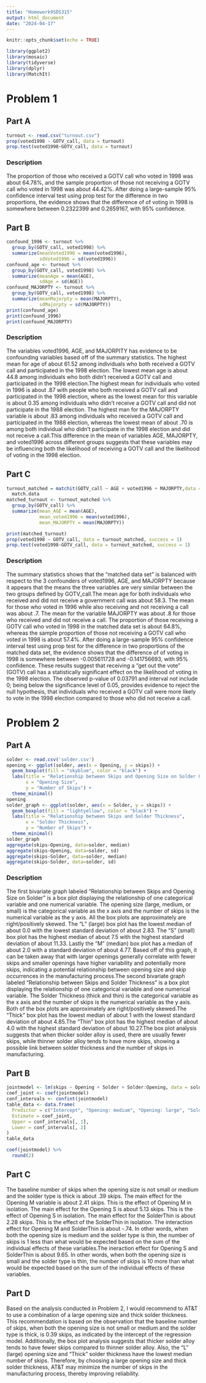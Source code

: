 ---
title: "Homework9SDS315"
output: html_document
date: "2024-04-17"
---

```{r setup, include=FALSE}
knitr::opts_chunk$set(echo = TRUE)
```

```{r echo=FALSE, message=FALSE}
library(ggplot2)
library(mosaic)
library(tidyverse)
library(dplyr)
library(MatchIt)
```

# Problem 1

## Part A
```{r echo=FALSE, message=FALSE}
turnout <- read.csv("turnout.csv")
prop(voted1998 ~ GOTV_call, data = turnout)
prop.test(voted1998~GOTV_call, data = turnout)
```

### Description
The proportion of those who received a GOTV call who voted in 1998 was about 64.78%, and the sample proportion of those not receiving a GOTV call who voted in 1998 was about 44.42%. After doing a large-sample 95% confidence interval test using prop test for the difference in two proportions, the evidence shows that the difference of of voting in 1998 is somewhere between 0.2322399 and 0.2659167, with 95% confidence.

## Part B
```{r echo=FALSE, message=FALSE}
confound_1996 <- turnout %>%
  group_by(GOTV_call, voted1998) %>%
  summarize(meanVoted1996 = mean(voted1996),
            sdVoted1996 = sd(voted1996))
confound_age <- turnout %>%
  group_by(GOTV_call, voted1998) %>%
  summarize(meanAge = mean(AGE),
            sdAge = sd(AGE))
confound_MAJORPTY <- turnout %>%
  group_by(GOTV_call, voted1998) %>%
  summarize(meanMajorpty = mean(MAJORPTY),
            sdMajorpty = sd(MAJORPTY))
print(confound_age)
print(confound_1996)
print(confound_MAJORPTY)
```

### Description 
The variables voted1996, AGE, and MAJORPITY has evidence to be confounding variables based off of the summary statistics. The highest mean for age of about 61.52 among individuals who both received a GOTV call and participated in the 1998 election. The lowest mean age is about 44.8 among individuals who both didn't received a GOTV call and participated in the 1998 election.The highest mean for individuals who voted in 1996 is about .87 with people who both received a GOTV call and participated in the 1998 election, where as the lowest mean for this variable is about 0.35 among individuals who didn't receive a GOTV call and did not participate in the 1988 election. The highest man for the MAJORPTY variable is about .83 among individuals who received a GOTV call and participated in the 1988 election, whereas the lowest mean of about .70 is among both individual who didn't participate in the 1998 election and did not receive a call.This difference in the mean of variables AGE, MAJORPTY, and voted1996 across different groups suggests that these variables may be influencing both the likelihood of receiving a GOTV call and the likelihood of voting in the 1998 election.

## Part C
```{r echo=FALSE, message=FALSE}
turnout_matched = matchit(GOTV_call ~ AGE + voted1996 + MAJORPTY,data = turnout, ratio=5) %>%
  match.data
matched_turnout <- turnout_matched %>%
  group_by(GOTV_call) %>%
  summarize(mean_AGE = mean(AGE),
            mean_voted1996 = mean(voted1996),
            mean_MAJORPTY = mean(MAJORPTY))

print(matched_turnout)
prop(voted1998 ~ GOTV_call, data = turnout_matched, success = 1)
prop.test(voted1998~GOTV_call, data = turnout_matched, success = 1)
```

### Description
The summary statistics shows that the "matched data set" is balanced with respect to the 3 confounders of voted1996, AGE, and MAJORPTY because it appears that the means the three variables are very similar between the two groups defined by GOTV_call.The mean age for both individuals who received and did not receive a government call was about 58.3. The mean  for those who voted in 1996 while also receiving and not receiving a call was about .7. The mean for the variable MAJORPTY was about .8 for those who received and did not receive a call. The proportion of those receiving a GOTV call who voted in 1998 in the matched data set is about 64.8%, whereas the sample proportion of those not receiving a GOTV call who voted in 1998 is about 57.4%. After doing a large-sample 95% confidence interval test using prop test for the difference in two proportions of the matched data set, the evidence shows that the difference of of voting in 1998 is somewhere between -0.005611728 and -0.141756693, with 95% confidence. These results suggest that receiving a "get out the vote" (GOTV) call has a statistically significant effect on the likelihood of voting in the 1998 election. The observed p-value of 0.03791 and interval not include 0; being below the significance level of 0.05, provides evidence to reject the null hypothesis, that individuals who received a GOTV call were more likely to vote in the 1998 election compared to those who did not receive a call.

# Problem 2

## Part A
```{r echo=FALSE, message=FALSE}
solder <- read.csv('solder.csv')
opening <- ggplot(solder, aes(x = Opening, y = skips)) +
  geom_boxplot(fill = "skyblue", color = "black") +
  labs(title = "Relationship between Skips and Opening Size on Solder Gun",
       x = "Opening Size",
       y = "Number of Skips") +
  theme_minimal()
opening
solder_graph <- ggplot(solder, aes(x = Solder, y = skips)) +
  geom_boxplot(fill = "lightyellow", color = "black") +
  labs(title = "Relationship between Skips and Solder Thickness",
       x = "Solder Thickness",
       y = "Number of Skips") +
  theme_minimal()
solder_graph
aggregate(skips~Opening, data=solder, median)
aggregate(skips~Opening, data=solder, sd)
aggregate(skips~Solder, data=solder, median)
aggregate(skips~Solder, data=solder, sd)
```

### Description 
The first bivariate graph labeled "Relationship between Skips and Opening Size on Solder" is a box plot displaying the relationship of one categorical variable and one numerical variable. The opening size (large, medium, or small) is the categorical variable as the x axis and the number of skips is the numerical variable as the y axis. All the box plots are approximately are right/positively skewed. The "L" (large) box plot has the lowest median of about 0.0 with the lowest standard deviation of about 2.83. The "S" (small) box plot has the highest median of about 7.5 with the highest standard deviation of about 11.33. Lastly the "M" (median) box plot has a median of about 2.0 with a standard deviation of about 4.77. Based off of this graph, it can be taken away that with larger openings generally correlate with fewer skips and smaller openings have higher variability and potentially more skips, indicating a potential relationship between opening size and skip occurrences in the manufacturing process.The second bivariate graph labeled "Relationship between Skips and Solder Thickness" is a box plot displaying the relationship of one categorical variable and one numerical variable. The Solder Thickness (thick and thin) is the categorical variable as the x axis and the number of skips is the numerical variable as the y axis. Both of the box plots are approximately are right/positively skewed.The "Thick" box plot has the lowest median of about 1 with the lowest standard deviation of about 4.85.The "Thin" box plot has the highest median of about 4.0 with the highest standard deviation of about 10.27.The box plot analysis suggests that when thicker solder alloy is used, there are usually fewer skips, while thinner solder alloy tends to have more skips, showing a possible link between solder thickness and the number of skips in manufacturing.

## Part B
```{r echo=FALSE, message=FALSE}
jointmodel <- lm(skips ~ Opening + Solder + Solder:Opening, data = solder)
coef_joint <- coef(jointmodel)
conf_intervals <- confint(jointmodel)
table_data <- data.frame(
  Predictor = c("Intercept", "Opening: medium", "Opening: large", "Solder: thin", "Opening: medium & Solder: thin", "Opening: large & Solder: thin"),
  Estimate = coef_joint,
  Upper = conf_intervals[, 1],
  Lower = conf_intervals[, 2]
)
table_data
```
```{r echo=FALSE, message=FALSE}
coef(jointmodel) %>%
  round(2)
```
## Part C
The baseline number of skips when the opening size is not small or medium and the solder type is thick is about .39 skips.
The main effect for the Opening M variable is about 2.41 skips. This is the effect of Opening M in isolation.
The main effect for the Opening S is about 5.13 skips. This is the effect of Opening S in isolation.
The main effect for the SolderThin is about 2.28 skips. This is the effect of the SolderThin in isolation.
The interaction effect for Opening M and SolderThin is about -.74.  In other words, when both the opening size is medium and the solder type is thin, the number of skips is 1 less than what would be expected based on the sum of the individual effects of these variables.The ineraction effect for Opening S and SolderThin is about 9.65. In other words, when both the opening size is small and the solder type is thin, the number of skips is 10 more than what would be expected based on the sum of the individual effects of these variables.

## Part D
Based on the analysis conducted in Problem 2, I would recommend to AT&T to use a combination of a large opening size and thick solder thickness. This recommendation is based on the observation that the baseline number of skips, when both the opening size is not small or medium and the solder type is thick, is 0.39 skips, as indicated by the intercept of the regression model. Additionally, the box plot analysis suggests that thicker solder alloy tends to have fewer skips compared to thinner solder alloy. Also, the "L" (large) opening size and "Thick" solder thickness have the lowest median number of skips. Therefore, by choosing a large opening size and thick solder thickness, AT&T may minimize the number of skips in the manufacturing process, thereby improving reliability.